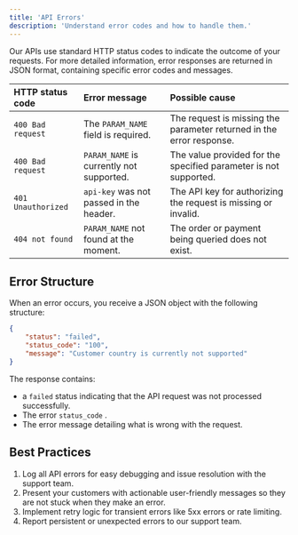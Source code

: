 ```yaml
---
title: 'API Errors'
description: 'Understand error codes and how to handle them.'
---
```


Our APIs use standard HTTP status codes to indicate the outcome of your requests. For more detailed information, error responses are returned in JSON format, containing specific error codes and messages.

| HTTP status code   | Error message                               | Possible cause                                                       |
| :----------------- | :------------------------------------------ | :------------------------------------------------------------------- |
| `400 Bad request`  | The `PARAM_NAME` field is required.         | The request is missing the parameter returned in the error response. |
| `400 Bad request`  | `PARAM_NAME` is currently not supported.    | The value provided for the specified parameter is not supported.     |
| `401 Unauthorized` | `api-key` was not passed in the header.     | The API key for authorizing the request is missing or invalid.       |
| `404 not found`    | `PARAM_NAME` not found at the moment.       | The order or payment being queried does not exist.                   |



## Error Structure

When an error occurs, you receive a JSON object with the following structure:

```json Example
{
    "status": "failed",
    "status_code": "100",
    "message": "Customer country is currently not supported"
}
```

The response contains:

* a `failed` status indicating that the API request was not processed successfully.
* The error `status_code` .
* The error message detailing what is wrong with the request.



## Best Practices

1. Log all API errors for easy debugging and issue resolution with the support team.
2. Present your customers with actionable user-friendly messages so they are not stuck when they make an error.
3. Implement retry logic for transient errors like 5xx errors or rate limiting.
4. Report persistent or unexpected errors to our support team.